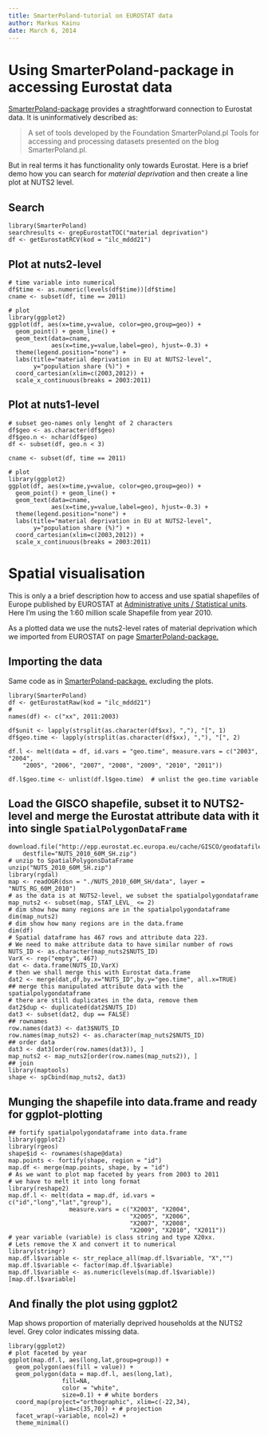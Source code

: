 ```yaml
---
title: SmarterPoland-tutorial on EUROSTAT data
author: Markus Kainu
date: March 6, 2014
---
```



# Using SmarterPoland-package in accessing Eurostat data

[SmarterPoland-package](http://cran.r-project.org/web/packages/SmarterPoland/index.html) provides a straghtforward connection to Eurostat data. It is uninformatively described as:

>A set of tools developed by the Foundation SmarterPoland.pl
>Tools for accessing and processing datasets presented on the blog SmarterPoland.pl.

But in real terms it has functionality only towards Eurostat. Here is a brief demo how you can search for *material deprivation* and then create a line plot at NUTS2 level.

## Search

```rsmaterpolan01
library(SmarterPoland)
searchresults <- grepEurostatTOC("material deprivation")
df <- getEurostatRCV(kod = "ilc_mddd21")
```

## Plot at nuts2-level

```rsmaterpolan02
# time variable into numerical
df$time <- as.numeric(levels(df$time))[df$time]
cname <- subset(df, time == 2011)

# plot
library(ggplot2)
ggplot(df, aes(x=time,y=value, color=geo,group=geo)) + 
  geom_point() + geom_line() +
  geom_text(data=cname, 
            aes(x=time,y=value,label=geo), hjust=-0.3) +
  theme(legend.position="none") +
  labs(title="material deprivation in EU at NUTS2-level",
       y="population share (%)") +
  coord_cartesian(xlim=c(2003,2012)) +
  scale_x_continuous(breaks = 2003:2011)
```


## Plot at nuts1-level

```rsmaterpolan03
# subset geo-names only lenght of 2 characters
df$geo <- as.character(df$geo)
df$geo.n <- nchar(df$geo)
df <- subset(df, geo.n < 3)

cname <- subset(df, time == 2011)

# plot
library(ggplot2)
ggplot(df, aes(x=time,y=value, color=geo,group=geo)) + 
  geom_point() + geom_line() +
  geom_text(data=cname, 
            aes(x=time,y=value,label=geo), hjust=-0.3) +
  theme(legend.position="none") +
  labs(title="material deprivation in EU at NUTS2-level",
       y="population share (%)") +
  coord_cartesian(xlim=c(2003,2012)) +
  scale_x_continuous(breaks = 2003:2011)
```



# Spatial visualisation

This is only a a brief description how to access and use spatial shapefiles of Europe published by EUROSTAT at [Administrative units / Statistical units](http://epp.eurostat.ec.europa.eu/portal/page/portal/gisco_Geographical_information_maps/popups/references/administrative_units_statistical_units_1). Here I'm using the 1:60 million scale Shapefile from year 2010.

As a plotted data we use the nuts2-level rates of material deprivation which we imported from EUROSTAT on page [SmarterPoland-package.](smarterpoland.html)

## Importing the data

Same code as in [SmarterPoland-package.](smarterpoland.html) excluding the plots.

```rsmaterpoland1
library(SmarterPoland)
df <- getEurostatRaw(kod = "ilc_mddd21")
#
names(df) <- c("xx", 2011:2003)

df$unit <- lapply(strsplit(as.character(df$xx), ","), "[", 1)
df$geo.time <- lapply(strsplit(as.character(df$xx), ","), "[", 2)

df.l <- melt(data = df, id.vars = "geo.time", measure.vars = c("2003", "2004", 
    "2005", "2006", "2007", "2008", "2009", "2010", "2011"))

df.l$geo.time <- unlist(df.l$geo.time)  # unlist the geo.time variable
```

## Load the GISCO shapefile, subset it to NUTS2-level and merge the Eurostat attribute data with it into single `SpatialPolygonDataFrame`

```rsmaterpoland2
download.file("http://epp.eurostat.ec.europa.eu/cache/GISCO/geodatafiles/NUTS_2010_60M_SH.zip", 
    destfile="NUTS_2010_60M_SH.zip")
# unzip to SpatialPolygonsDataFrame
unzip("NUTS_2010_60M_SH.zip")
library(rgdal)
map <- readOGR(dsn = "./NUTS_2010_60M_SH/data", layer = "NUTS_RG_60M_2010")
# as the data is at NUTS2-level, we subset the spatialpolygondataframe
map_nuts2 <- subset(map, STAT_LEVL_ <= 2)
# dim show how many regions are in the spatialpolygondataframe
dim(map_nuts2)
# dim show how many regions are in the data.frame
dim(df)
# Spatial dataframe has 467 rows and attribute data 223. 
# We need to make attribute data to have similar number of rows
NUTS_ID <- as.character(map_nuts2$NUTS_ID)
VarX <- rep("empty", 467)
dat <- data.frame(NUTS_ID,VarX)
# then we shall merge this with Eurostat data.frame
dat2 <- merge(dat,df,by.x="NUTS_ID",by.y="geo.time", all.x=TRUE)
## merge this manipulated attribute data with the spatialpolygondataframe
# there are still duplicates in the data, remove them
dat2$dup <- duplicated(dat2$NUTS_ID)
dat3 <- subset(dat2, dup == FALSE)
## rownames
row.names(dat3) <- dat3$NUTS_ID
row.names(map_nuts2) <- as.character(map_nuts2$NUTS_ID)
## order data
dat3 <- dat3[order(row.names(dat3)), ]
map_nuts2 <- map_nuts2[order(row.names(map_nuts2)), ]
## join
library(maptools)
shape <- spCbind(map_nuts2, dat3)

```

## Munging the shapefile into data.frame and ready for ggplot-plotting

```rsmaterpoland3
## fortify spatialpolygondataframe into data.frame
library(ggplot2)
library(rgeos)
shape$id <- rownames(shape@data)
map.points <- fortify(shape, region = "id")
map.df <- merge(map.points, shape, by = "id")
# As we want to plot map faceted by years from 2003 to 2011
# we have to melt it into long format
library(reshape2)
map.df.l <- melt(data = map.df, id.vars = c("id","long","lat","group"), 
                 measure.vars = c("X2003", "X2004",
                                  "X2005", "X2006", 
                                  "X2007", "X2008", 
                                  "X2009", "X2010", "X2011"))
# year variable (variable) is class string and type X20xx. 
# Lets remove the X and convert it to numerical
library(stringr)
map.df.l$variable <- str_replace_all(map.df.l$variable, "X","")
map.df.l$variable <- factor(map.df.l$variable)
map.df.l$variable <- as.numeric(levels(map.df.l$variable))[map.df.l$variable]
```


## And finally the plot using ggplot2

Map shows proportion of materially deprived households at the NUTS2 level. Grey color indicates missing data.


```rsmaterpoland4
library(ggplot2)
# plot faceted by year
ggplot(map.df.l, aes(long,lat,group=group)) +
  geom_polygon(aes(fill = value)) +
  geom_polygon(data = map.df.l, aes(long,lat), 
               fill=NA, 
               color = "white",
               size=0.1) + # white borders
  coord_map(project="orthographic", xlim=c(-22,34),
              ylim=c(35,70)) + # projection
  facet_wrap(~variable, ncol=2) +
  theme_minimal()
```

